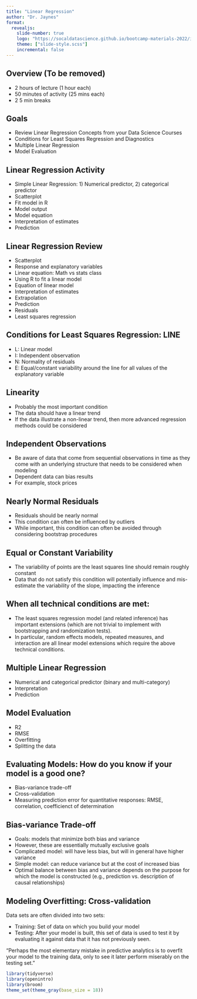 ```yaml
---
title: "Linear Regression"
author: "Dr. Jaynes"
format: 
  revealjs:
    slide-number: true
    logo: "https://socaldatascience.github.io/bootcamp-materials-2022/img/socalds-logo.png"
    theme: ["slide-style.scss"]
    incremental: false
---
```


## Overview (To be removed)
- 2 hours of lecture (1 hour each)
- 50 minutes of activity (25 mins each)
- 2 5 min breaks

## Goals
- Review Linear Regression Concepts from your Data Science Courses 
- Conditions for Least Squares Regression and Diagnostics
- Multiple Linear Regression
- Model Evaluation 

## Linear Regression Activity
- Simple Linear Regression: 1) Numerical predictor, 2) categorical predictor
- Scatterplot
- Fit model in R
- Model output
- Model equation
- Interpretation of estimates
- Prediction
<!--
https://mdsr-book.github.io/mdsr2e/ch-foundations.html#sec:gooddesign
-->

## Linear Regression Review
- Scatterplot
- Response and explanatory variables
- Linear equation: Math vs stats class
- Using R to fit a linear model
- Equation of linear model
- Interpretation of estimates
- Extrapolation
- Prediction
- Residuals
- Least squares regression
<!--
https://r4ds.had.co.nz/model-basics.html#model-basics
-->

## Conditions for Least Squares Regression: LINE
<!--
https://openintro-ims.netlify.app/inf-model-slr.html#tech-cond-linmod
-->
- L: Linear model
- I: Independent observation
- N: Normality of residuals
- E: Equal/constant variability around the line for all values of the explanatory variable

## Linearity
- Probably the most important condition
- The data should have a linear trend
- If the data illustrate a non-linear trend, then more advanced regression methods could be considered

## Independent Observations
- Be aware of data that come from sequential observations in time as they come with an underlying structure that needs to be considered when modeling 
- Dependent data can bias results 
- For example, stock prices

## Nearly Normal Residuals
- Residuals should be nearly normal 
- This condition can often be influenced by outliers
- While important, this condition can often be avoided through considering bootstrap procedures

## Equal or Constant Variability
- The variability of points are the least squares line should remain roughly constant
- Data that do not satisfy this condition will potentially influence and mis-estimate the variability of the slope, impacting the inference

## When all technical conditions are met:
- The least squares regression model (and related inference)  has important extensions (which are not trivial to implement with bootstrapping and randomization tests). 
- In particular, random effects models, repeated measures, and interaction are all linear model extensions which require the above technical conditions.


## Multiple Linear Regression
- Numerical and categorical predictor (binary and multi-category)
- Interpretation
- Prediction

## Model Evaluation
- R2
- RMSE
- Overfitting
- Splitting the data

## Evaluating Models: How do you know if your model is a good one?
<!--
https://mdsr-book.github.io/mdsr2e/ch-modeling.html#evaluating-models
-->
- Bias-variance trade-off
- Cross-validation
- Measuring prediction error for quantitative responses: RMSE, correlation, coefficienct of determination

## Bias-variance Trade-off
- Goals: models that minimize both bias and variance 
- However, these are essentially mutually exclusive goals 
- Complicated model: will have less bias, but will in general have higher variance
- Simple model: can reduce variance but at the cost of increased bias
- Optimal balance between bias and variance depends on the purpose for which the model is constructed (e.g., prediction vs. description of causal relationships) 

## Modeling Overfitting: Cross-validation

Data sets are often divided into two sets:

- Training: Set of data on which you build your model
- Testing: After your model is built, this set of data is used to test it by evaluating it against data that it has not previously seen.

"Perhaps the most elementary mistake in predictive analytics is to overfit your model to the training data, only to see it later perform miserably on the testing set."

```r
library(tidyverse)
library(openintro)
library(broom)
theme_set(theme_gray(base_size = 18))
```





<!--

## Data `babies` in `openintro` package

```r


glimpse(babies)

```

##  Baby Weights
:::: {.columns}
::: {.column width="40%"}
```r
ggplot(babies, 
       aes(x = gestation, y = bwt)) +
  geom_point()

```
:::

::: {.column width="60%"}
```r


ggplot(babies, 
       aes(x = gestation, y = bwt)) +
  geom_point()

```
:::
::::

## Response and Explanatory Variables

| Variable    | Variable Name | Type of Variable |
|-------------|-----------------|---------|
| Response (y)    | Birth weight | Numeric |
| Explanatory (x) | Gestation           | Numeric |


## Insert Mine's UCI ICS 80 Sampling and Study Design (i.e. regression slides)

## Insert Mine's UCI STATS 115 Evaluating Regression Models
-->
